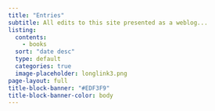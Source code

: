 ```yaml
---
title: "Entries"
subtitle: All edits to this site presented as a weblog...
listing:
  contents:
    - books
  sort: "date desc"
  type: default
  categories: true
  image-placeholder: longlink3.png
page-layout: full
title-block-banner: "#EDF3F9"
title-block-banner-color: body
---
```



